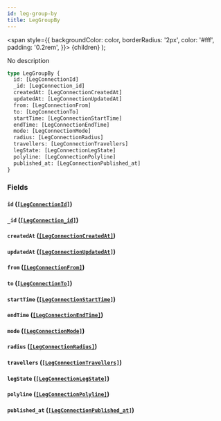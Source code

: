 ```yaml
---
id: leg-group-by
title: LegGroupBy
---
```


<span
style={{
      backgroundColor: color,
      borderRadius: '2px',
      color: '#fff',
      padding: '0.2rem',
    }}>
{children}
</span>
);

No description

```graphql
type LegGroupBy {
  id: [LegConnectionId]
  _id: [LegConnection_id]
  createdAt: [LegConnectionCreatedAt]
  updatedAt: [LegConnectionUpdatedAt]
  from: [LegConnectionFrom]
  to: [LegConnectionTo]
  startTime: [LegConnectionStartTime]
  endTime: [LegConnectionEndTime]
  mode: [LegConnectionMode]
  radius: [LegConnectionRadius]
  travellers: [LegConnectionTravellers]
  legState: [LegConnectionLegState]
  polyline: [LegConnectionPolyline]
  published_at: [LegConnectionPublished_at]
}
```

### Fields

#### `id` ([`[LegConnectionId]`](/v1/objects/leg-connection-id))

#### `_id` ([`[LegConnection_id]`](/v1/objects/leg-connection-id))

#### `createdAt` ([`[LegConnectionCreatedAt]`](/v1/objects/leg-connection-created-at))

#### `updatedAt` ([`[LegConnectionUpdatedAt]`](/v1/objects/leg-connection-updated-at))

#### `from` ([`[LegConnectionFrom]`](/v1/objects/leg-connection-from))

#### `to` ([`[LegConnectionTo]`](/v1/objects/leg-connection-to))

#### `startTime` ([`[LegConnectionStartTime]`](/v1/objects/leg-connection-start-time))

#### `endTime` ([`[LegConnectionEndTime]`](/v1/objects/leg-connection-end-time))

#### `mode` ([`[LegConnectionMode]`](/v1/objects/leg-connection-mode))

#### `radius` ([`[LegConnectionRadius]`](/v1/objects/leg-connection-radius))

#### `travellers` ([`[LegConnectionTravellers]`](/v1/objects/leg-connection-travellers))

#### `legState` ([`[LegConnectionLegState]`](/v1/objects/leg-connection-leg-state))

#### `polyline` ([`[LegConnectionPolyline]`](/v1/objects/leg-connection-polyline))

#### `published_at` ([`[LegConnectionPublished_at]`](/v1/objects/leg-connection-published-at))
